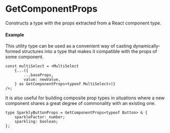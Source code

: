 
<Meta title="Utils/Types/GetComponentProps" />

# GetComponentProps

Constructs a type with the props extracted from a React component type.

#### Example

This utility type can be used as a convenient way of casting dynamically-formed
structures into a type that makes it compatible with the props of some component.

```tsx
const multiSelect = <MultiSelect
    {...({
        ...baseProps,
        value: newValue,
    } as GetComponentProps<typeof MultiSelect>)}
/>;
```
It is also useful for building composite prop types in situations where a new
component shares a great degree of commonality with an existing one.

```tsx
type SparklyButtonProps = GetComponentProps<typeof Button> & {
    sparkleFactor: number;
    sparkling: boolean;
};
```
